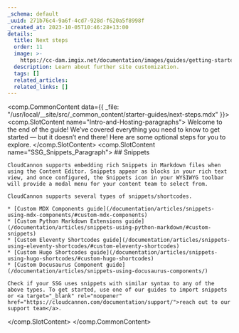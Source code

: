 ```yaml
---
_schema: default
_uuid: 271b76c4-9a6f-4cd7-928d-f620a5f8998f
_created_at: 2023-10-05T10:46:28+13:00
details:
  title: Next steps
  order: 11
  image: >-
    https://cc-dam.imgix.net/documentation/images/guides/getting-started/guide-thumbnails/CloudCannon-Getting-Started-Thumbnail-Universal.png
  description: Learn about further site customization.
  tags: []
  related_articles:
  related_links: []
---
```

<comp.CommonContent data={{ _file: "/usr/local/__site/src/_common_content/starter-guides/next-steps.mdx" }}>
  <comp.SlotContent name="Intro-and-Hosting-paragraphs">
    Welcome to the end of the guide! We’ve covered everything you need to know to get started — but it doesn’t end there! Here are some optional steps for you to explore.
  </comp.SlotContent>
  <comp.SlotContent name="SSG_Snippets_Paragraph">
    ## Snippets

    CloudCannon supports embedding rich Snippets in Markdown files when using the Content Editor. Snippets appear as blocks in your rich text view, and once configured, the Snippets icon in your WYSIWYG toolbar will provide a modal menu for your content team to select from.

    CloudCannon supports several types of snippets/shortcodes.

    * [Custom MDX Components guide](/documentation/articles/snippets-using-mdx-components/#custom-mdx-components)
    * [Custom Python Markdown Extensions guide](/documentation/articles/snippets-using-python-markdown/#custom-snippets)
    * [Custom Eleventy Shortcodes guide](/documentation/articles/snippets-using-eleventy-shortcodes/#custom-eleventy-shortcodes)
    * [Custom Hugo Shortcodes guide](/documentation/articles/snippets-using-hugo-shortcodes/#custom-hugo-shortcodes)
    * [Custom Docusaurus Component guide](/documentation/articles/snippets-using-docusaurus-components/)

    Check if your SSG uses snippets with similar syntax to any of the above types. To get started, use one of our guides to import snippets or <a target="_blank" rel="noopener" href="https://cloudcannon.com/documentation/support/">reach out to our support team</a>.
  </comp.SlotContent>
</comp.CommonContent>